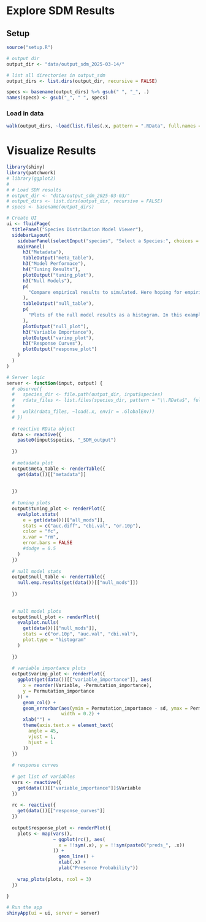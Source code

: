 # Explore SDM Results

## Setup

```r
source("setup.R")

# output dir
output_dir <- "data/output_sdm_2025-03-14/"

# list all directories in output_sdm
output_dirs <- list.dirs(output_dir, recursive = FALSE)

specs <- basename(output_dirs) %>% gsub(" ", "_", .)
names(specs) <- gsub("_", " ", specs)
```

### Load in data

```r
walk(output_dirs, ~load(list.files(.x, pattern = ".RData", full.names = TRUE), envir = .GlobalEnv))
```

# Visualize Results

```r
library(shiny)
library(patchwork)
# library(ggplot2)
# 
# # Load SDM results
# output_dir <- "data/output_sdm_2025-03-03/"
# output_dirs <- list.dirs(output_dir, recursive = FALSE)
# specs <- basename(output_dirs)

# Create UI
ui <- fluidPage(
  titlePanel("Species Distribution Model Viewer"),
  sidebarLayout(
    sidebarPanel(selectInput("species", "Select a Species:", choices = specs)),
    mainPanel(
      h3("Metadata"),
      tableOutput("meta_table"),
      h3("Model Performace"),
      h4("Tuning Results"),
      plotOutput("tuning_plot"),
      h3("Null Models"),
      p(
        "Compare empirical results to simulated. Here hoping for empirical eval metrics that are significantly better than a null model."
      ),
      tableOutput("null_table"),
      p(
        "Plots of the null model results as a histogram. In this example, the empirical validation CBI value (solid red line) is significantly higher than random, as it is higher than the 99th quantile of the null values (dashed purple line). For reference, this plot also includes the null 95th quantile (dashed blue line) and the null mean (solid blue line)."
      ),
      plotOutput("null_plot"),
      h3("Variable Importance"),
      plotOutput("varimp_plot"),
      h3("Response Curves"),
      plotOutput("response_plot")
    )
  )
)

# Server logic
server <- function(input, output) {
  # observe({
  #   species_dir <- file.path(output_dir, input$species)
  #   rdata_files <- list.files(species_dir, pattern = "\\.RData$", full.names = TRUE)
  #
  #   walk(rdata_files, ~load(.x, envir = .GlobalEnv))
  # })
  
  # reactive RData object
  data <- reactive({
    paste0(input$species, "_SDM_output")
    
  })
  
  # metadata plot
  output$meta_table <- renderTable({
    get(data())[["metadata"]]
    
    
  })
  
  # tuning plots
  output$tuning_plot <- renderPlot({
    evalplot.stats(
      e = get(data())[["all_mods"]],
      stats = c("auc.diff", "cbi.val", "or.10p"),
      color = "fc",
      x.var = "rm",
      error.bars = FALSE
      #dodge = 0.5
    )
  })
  
  # null model stats
  output$null_table <- renderTable({
    null.emp.results(get(data())[["null_mods"]])
    
  })
  
  
  # null model plots
  output$null_plot <- renderPlot({
    evalplot.nulls(
      get(data())[["null_mods"]],
      stats = c("or.10p", "auc.val", "cbi.val"),
      plot.type = "histogram"
    )
    
  })
  
  # variable importance plots
  output$varimp_plot <- renderPlot({
    ggplot(get(data())[["variable_importance"]], aes(
      x = reorder(Variable, -Permutation_importance),
      y = Permutation_importance
    )) +
      geom_col() +
      geom_errorbar(aes(ymin = Permutation_importance - sd, ymax = Permutation_importance + sd),
                    width = 0.2) +
      xlab("") +
      theme(axis.text.x = element_text(
        angle = 45,
        vjust = 1,
        hjust = 1
      ))
  })
  
  # response curves
  
  # get list of variables
  vars <- reactive({
    get(data())[["variable_importance"]]$Variable
  })
  
  rc <- reactive({
    get(data())[["response_curves"]]
  })
  
  output$response_plot <- renderPlot({
    plots <- map(vars(),
                 ~ ggplot(rc(), aes(
                   x = !!sym(.x), y = !!sym(paste0("preds_", .x))
                 )) +
                   geom_line() +
                   xlab(.x) +
                   ylab("Presence Probability"))
    
    wrap_plots(plots, ncol = 3)
  })
  
}

# Run the app
shinyApp(ui = ui, server = server)

```
